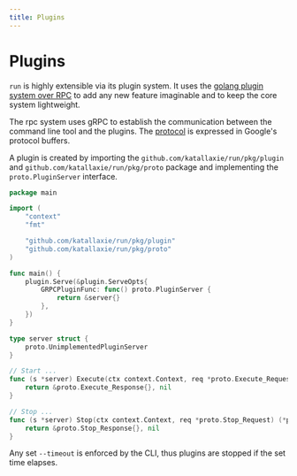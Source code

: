 ```yaml
---
title: Plugins
---
```


# Plugins

`run` is highly extensible via its plugin system. It uses the [golang plugin system over RPC](https://github.com/hashicorp/go-plugin) to add any new feature imaginable and to keep the core system lightweight.

The rpc system uses gRPC to establish the communication between the command line tool and the plugins. The [protocol](https://raw.githubusercontent.com/katallaxie/run/main/pkg/proto/plugin.proto) is expressed in Google's protocol buffers.

A plugin is created by importing the `github.com/katallaxie/run/pkg/plugin` and `github.com/katallaxie/run/pkg/proto` package and implementing the `proto.PluginServer` interface. 

```go
package main

import (
	"context"
	"fmt"

	"github.com/katallaxie/run/pkg/plugin"
	"github.com/katallaxie/run/pkg/proto"
)

func main() {
	plugin.Serve(&plugin.ServeOpts{
		GRPCPluginFunc: func() proto.PluginServer {
			return &server{}
		},
	})
}

type server struct {
	proto.UnimplementedPluginServer
}

// Start ...
func (s *server) Execute(ctx context.Context, req *proto.Execute_Request) (*proto.Execute_Response, error) {
	return &proto.Execute_Response{}, nil
}

// Stop ...
func (s *server) Stop(ctx context.Context, req *proto.Stop_Request) (*proto.Stop_Response, error) {
	return &proto.Stop_Response{}, nil
}
```

Any set `--timeout` is enforced by the CLI, thus plugins are stopped if the set time elapses.